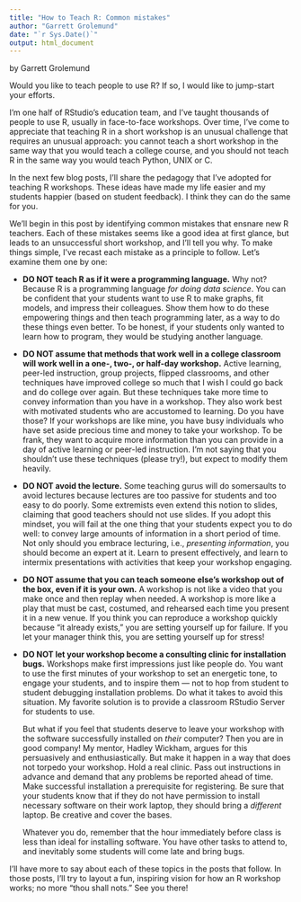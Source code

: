 ```yaml
---
title: "How to Teach R: Common mistakes"
author: "Garrett Grolemund"
date: "`r Sys.Date()`"
output: html_document
---
```


by Garrett Grolemund

Would you like to teach people to use R? If so, I would like to jump-start your efforts. 

I'm one half of RStudio's education team, and I've taught thousands of people to use R, usually in face-to-face workshops. Over time, I've come to appreciate that teaching R in a short workshop is an unusual challenge that requires an unusual approach: you cannot teach a short workshop in the same way that you would teach a college course, and you should not teach R in the same way you would teach Python, UNIX or C.

In the next few blog posts, I'll share the pedagogy that I've adopted for teaching R workshops. These ideas have made my life easier and my students happier (based on student feedback). I think they can do the same for you.

We'll begin in this post by identifying common mistakes that ensnare new R teachers. Each of these mistakes seems like a good idea at first glance, but leads to an unsuccessful short workshop, and I'll tell you why. To make things simple, I've recast each mistake as a principle to follow. Let's examine them one by one:

* **DO NOT teach R as if it were a programming language.** Why not? Because R is a programming language _for doing data science_. You can be confident that your students want to use R to make graphs, fit models, and impress their colleagues. Show them how to do these empowering things and then teach programming later, as a way to do these things even better. To be honest, if your students only wanted to learn how to program, they would be studying another language.

* **DO NOT assume that methods that work well in a college classroom will work well in a one-, two-, or half-day workshop.** Active learning, peer-led instruction, group projects, flipped classrooms, and other techniques have improved college so much that I wish I could go back and do college over again. But these techniques take more time to convey information than you have in a workshop. They also work best with motivated students who are accustomed to learning. Do you have those? If your workshops are like mine, you have busy individuals who have set aside precious time and money to take your workshop. To be frank, they want to acquire more information than you can provide in a day of active learning or peer-led instruction. I'm not saying that you shouldn't use these techniques (please try!), but expect to modify them heavily.

* **DO NOT avoid the lecture.** Some teaching gurus will do somersaults to avoid lectures because lectures are too passive for students and too easy to do poorly. Some extremists even extend this notion to slides, claiming that good teachers should not use slides. If you adopt this mindset, you will fail at the one thing that your students expect you to do well: to convey large amounts of information in a short period of time. Not only should you embrace lecturing, i.e., _presenting information_, you should become an expert at it. Learn to present effectively, and learn to intermix presentations with activities that keep your workshop engaging. 

* **DO NOT assume that you can teach someone else's workshop out of the box, even if it is your own.** A workshop is not like a video that you make once and then replay when needed. A workshop is more like a play that must be cast, costumed, and rehearsed each time you present it in a new venue. If you think you can reproduce a workshop quickly because "it already exists," you are setting yourself up for failure. If you let your manager think this, you are setting yourself up for stress!

* **DO NOT let your workshop become a consulting clinic for installation bugs.** Workshops make first impressions just like people do. You want to use the first minutes of your workshop to set an energetic tone, to engage your students, and to inspire them --- not to hop from student to student debugging installation problems. Do what it takes to avoid this situation. My favorite solution is to provide a classroom RStudio Server for students to use. 

    But what if you feel that students deserve to leave your workshop with the software successfully installed on _their_ computer? Then you are in good company! My mentor, Hadley Wickham, argues for this persuasively and enthusiastically. But make it happen in a way that does not torpedo your workshop. Hold a real clinic. Pass out instructions in advance and demand that any problems be reported ahead of time. Make successful installation a prerequisite for registering. Be sure that your students know that if they do not have permission to install necessary software on their work laptop, they should bring a _different_ laptop. Be creative and cover the bases.
    
    Whatever you do, remember that the hour immediately before class is less than ideal for installing software. You have other tasks to attend to, and inevitably some students will come late and bring bugs.
    
I'll have more to say about each of these topics in the posts that follow. In those posts, I'll try to layout a fun, inspiring vision for how an R workshop works; no more "thou shall nots." See you there!

